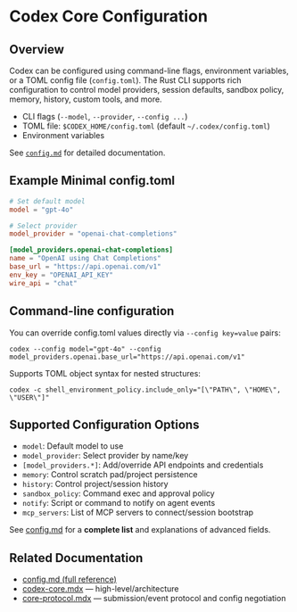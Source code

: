 # Codex Core Configuration

## Overview

Codex can be configured using command-line flags, environment variables, or a TOML config file (`config.toml`). The Rust CLI supports rich configuration to control model providers, session defaults, sandbox policy, memory, history, custom tools, and more.

- CLI flags (`--model`, `--provider`, `--config ...`)
- TOML file: `$CODEX_HOME/config.toml` (default `~/.codex/config.toml`)
- Environment variables

See [`config.md`](../codex-rs/config.md) for detailed documentation.

## Example Minimal config.toml
```toml
# Set default model
model = "gpt-4o"

# Select provider
model_provider = "openai-chat-completions"

[model_providers.openai-chat-completions]
name = "OpenAI using Chat Completions"
base_url = "https://api.openai.com/v1"
env_key = "OPENAI_API_KEY"
wire_api = "chat"
```

## Command-line configuration

You can override config.toml values directly via `--config key=value` pairs:
```shell
codex --config model="gpt-4o" --config model_providers.openai.base_url="https://api.openai.com/v1"
```
Supports TOML object syntax for nested structures:
```shell
codex -c shell_environment_policy.include_only="[\"PATH\", \"HOME\", \"USER\"]"
```

## Supported Configuration Options

- `model`: Default model to use
- `model_provider`: Select provider by name/key
- `[model_providers.*]`: Add/override API endpoints and credentials
- `memory`: Control scratch pad/project persistence
- `history`: Control project/session history
- `sandbox_policy`: Command exec and approval policy
- `notify`: Script or command to notify on agent events
- `mcp_servers`: List of MCP servers to connect/session bootstrap

See [config.md](../codex-rs/config.md) for a **complete list** and explanations of advanced fields.

## Related Documentation
- [config.md (full reference)](../codex-rs/config.md)
- [codex-core.mdx](./codex-core.mdx) — high-level/architecture
- [core-protocol.mdx](./core-protocol.mdx) — submission/event protocol and config negotiation
